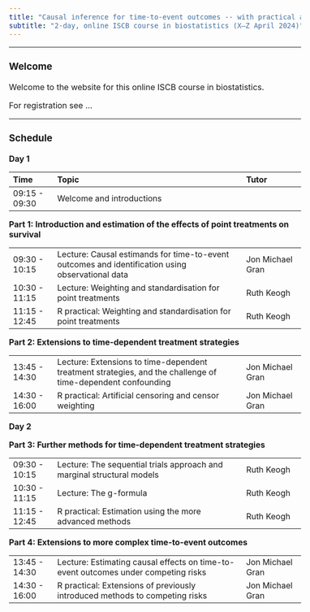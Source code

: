 ```yaml
---
title: "Causal inference for time-to-event outcomes -- with practical applications in R"
subtitle: "2-day, online ISCB course in biostatistics (X–Z April 2024)"
---
```


<style type="text/css">
  body{
  font-size: 12pt;
}
</style>

---

### Welcome

Welcome to the website for this online ISCB course in biostatistics.

For registration see ...

---

###  Schedule

**Day 1**

|Time                 |Topic                                                                                         |Tutor                   |
|:----------------------|:-----------------------------------------------------------------------------------------------|:-----------------------------|
|09:15 - 09:30         |Welcome and introductions                                      |                               |

**Part 1: Introduction and estimation of the effects of point treatments on survival**

|                 |                                                                                         |                   |
|:----------------------|:-----------------------------------------------------------------------------------------------|:-----------------------------|
|09:30 - 10:15        |Lecture: Causal estimands for time-to-event outcomes and identification using observational data | Jon Michael Gran                         |                       |
|10:30 - 11:15        |Lecture: Weighting and standardisation for point treatments | Ruth Keogh                         |
|11:15 - 12:45        |R practical: Weighting and standardisation for point treatments | Ruth Keogh                           |

**Part 2: Extensions to time-dependent treatment strategies**

|                 |                                                                                         |                   |
|:----------------------|:-----------------------------------------------------------------------------------------------|:-----------------------------|
|13:45 - 14:30        |Lecture: Extensions to time-dependent treatment strategies, and the challenge of time-dependent confounding |  Jon Michael Gran                        |                       |
|14:30 - 16:00        |R practical: Artificial censoring and censor weighting | Jon Michael Gran                         |

**Day 2**
 
**Part 3: Further methods for time-dependent treatment strategies**

|                 |                                                                                         |                   |
|:----------------------|:-----------------------------------------------------------------------------------------------|:-----------------------------|
|09:30 - 10:15        |Lecture: The sequential trials approach and marginal structural models | Ruth Keogh                         |                       |
|10:30 - 11:15        |Lecture: The g-formula |Ruth Keogh                          |
|11:15 - 12:45        |R practical: Estimation using the more advanced methods |  Ruth Keogh                        |

**Part 4: Extensions to more complex time-to-event outcomes**

|                 |                                                                                         |                   |
|:----------------------|:-----------------------------------------------------------------------------------------------|:-----------------------------|
|13:45 - 14:30        |Lecture: Estimating causal effects on time-to-event outcomes under competing risks |Jon Michael Gran                          |                       |
|14:30 - 16:00        |R practical: Extensions of previously introduced methods to competing risks | Jon Michael Gran                          |

</br>
